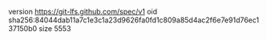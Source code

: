 version https://git-lfs.github.com/spec/v1
oid sha256:84044dab11a7c1e3c1a23d9626fa0fd1c809a85d4ac2f6e7e91d76ec137150b0
size 5553
